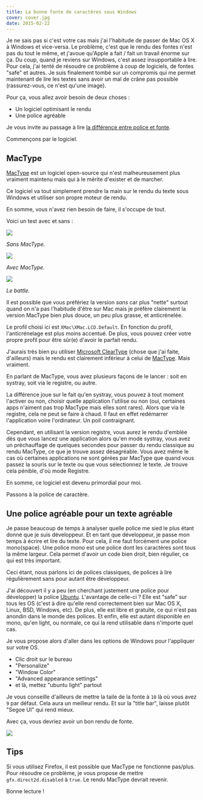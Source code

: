 ```yaml
---
title: La bonne fonte de caractères sous Windows
cover: cover.jpg
date: 2015-02-22
---
```


Je ne sais pas si c'est votre cas mais j'ai l'habitude de passer de Mac OS X à Windows et vice-versa. Le problème, c'est que le rendu des fontes n'est pas du tout le même, et j'avoue qu'Apple a fait / fait un travail énorme sur ça. Du coup, quand je reviens sur Windows, c'est assez insupportable à lire. Pour cela, j'ai tenté de résoudre ce problème à coup de logiciels, de fontes "safe" et autres. Je suis finalement tombé sur un compromis qui me permet maintenant de lire les textes sans avoir un mal de crâne pas possible (rassurez-vous, ce n'est qu'une image).

Pour ça, vous allez avoir besoin de deux choses :

- Un logiciel optimisant le rendu
- Une police agréable

Je vous invite au passage à lire [la différence entre police et fonte](http://fr.wikipedia.org/wiki/Fonte_de_caract%C3%A8res).

Commençons par le logiciel.

## MacType

[MacType](https://code.google.com/p/mactype/) est un logiciel open-source qui n'est malheureusement plus vraiment maintenu mais qui à le mérite d'exister et de marcher.

Ce logiciel va tout simplement prendre la main sur le rendu du texte sous Windows et utiliser son propre moteur de rendu.

En somme, vous n'avez rien besoin de faire, il s'occupe de tout.

Voici un test avec et sans :

[![](mactype-off.jpg)](mactype-off.jpg)

_Sans MacType._

[![](mactype-on.jpg)](mactype-on.jpg)

_Avec MacType._

[![](mactype-off-vs-on.jpg)](mactype-off-vs-on.jpg)

_Le battle._

Il est possible que vous préfériez la version _sans_ car plus "nette" surtout quand on n'a pas l'habitude d'être sur Mac mais je préfère clairement la version MacType bien plus douce, un peu plus grasse, et anticrénelée.

Le profil choisi ici est `XMac\XMac.LCD.Default`. En fonction du profil, l'anticrénelage est plus moins accentué. De plus, vous pouvez créer votre propre profil pour être sûr(e) d'avoir le parfait rendu.

J'aurais très bien pu utiliser [Microsoft ClearType](http://www.microsoft.com/en-us/Typography/ClearTypeInfo.aspx) (chose que j'ai faite, d'ailleurs) mais le rendu est clairement inférieur à celui de [MacType](https://code.google.com/p/mactype/). Mais vraiment.

En parlant de MacType, vous avez plusieurs façons de le lancer : soit en systray, soit via le registre, ou autre.

La différence joue sur le fait qu'en systray, vous pouvez à tout moment l'activer ou non, choisir quelle application l'utilise ou non (oui, certaines apps n'aiment pas trop MacType mais elles sont rares). Alors que via le registre, cela ne peut se faire à chaud. Il faut en effet redémarrer l'application voire l'ordinateur. Un poil contraignant.

Cependant, en utilisant la version registre, vous aurez le rendu d'emblée dès que vous lancez une application alors qu'en mode systray, vous avez un préchauffage de quelques secondes pour passer du rendu classique au rendu MacType, ce que je trouve assez désagréable. Vous avez même le cas où certaines applications ne sont gérées par MacType que quand vous passez la souris sur le texte ou que vous sélectionnez le texte. Je trouve cela pénible, d'où mode Registre.

En somme, ce logiciel est devenu primordial pour moi.

Passons à la police de caractère.

## Une police agréable pour un texte agréable

Je passe beaucoup de temps à analyser quelle police me sied le plus étant donné que je suis développeur. Et en tant que développeur, je passe mon temps à écrire et lire du texte. Pour cela, il me faut forcément une police mono(space). Une police mono est une police dont les caractères sont tous la même largeur. Cela permet d'avoir un code bien droit, bien régulier, ce qui est très important.

Ceci étant, nous parlons ici de polices classiques, de polices à lire régulièrement sans pour autant être développeur.

J'ai découvert il y a peu (en cherchant justement une police pour développer) la police [Ubuntu](http://font.ubuntu.com/). L'avantage de celle-ci ? Elle est "safe" sur tous les OS (c'est à dire qu'elle rend correctement bien sur Mac OS X, Linux, BSD, Windows, etc). De plus, elle est libre et gratuite, ce qui n'est pas anondin dans le monde des polices. Et enfin, elle est autant disponible en mono, qu'en light, ou normale, ce qui la rend utilisable dans n'importe quel cas.

Je vous propose alors d'aller dans les options de Windows pour l'appliquer sur votre OS.

- Clic droit sur le bureau
- "Personalize"
- "Window Color"
- "Advanced appearance settings"
- et là, mettez "ubuntu light" partout

Je vous conseille d'ailleurs de mettre la taile de la fonte à `10` là où vous avez `9` par défaut. Cela aura un meilleur rendu. Et sur la "title bar", laisse plutôt "Segoe UI" qui rend mieux.

Avec ça, vous devriez avoir un bon rendu de fonte.

[![](windows.jpg)](windows.jpg)

## Tips

Si vous utilisez Firefox, il est possible que MacType ne fonctionne pas/plus. Pour résoudre ce problème, je vous propose de mettre `gfx.direct2d.disabled` à `true`. Le rendu MacType devrait revenir.

Bonne lecture !
